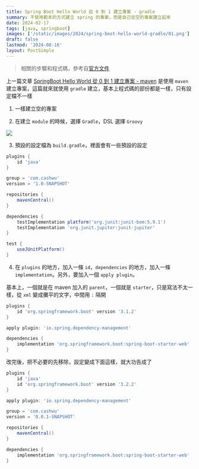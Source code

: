 ```yaml
---
title: Spring Boot Hello World 從 0 到 1 建立專案 - gradle
summary: 不使用範本的方式建立 spring 的專案，而是自己從空的專案建立起來
date: 2024-02-17
tags: [java, springboot]
images: ['/static/images/2024/spring-boot-hello-world-gradle/01.png']
draft: false
lastmod: '2024-08-16'
layout: PostSimple
---
```


> 相關的步驟和程式碼，參考自[官方文件](https://docs.spring.io/spring-boot/docs/current/reference/htmlsingle/#getting-started.first-application)

上一篇文章 [SpringBoot Hello World 從 0 到 1 建立專案 - maven](/blog/spring-boot-hello-world-maven) 是使用 `maven` 建立專案，這篇就來就使用 `gradle` 建立，基本上程式碼的部份都是一樣，只有設定檔不一樣

1. 一樣建立空的專案

2. 在建立 `module` 的時候，選擇 `Gradle`，DSL 選擇 `Groovy`

![](/static/images/2024/spring-boot-hello-world-gradle/01.png)

3. 預設的設定檔為 `build.gradle`，裡面會有一些預設的設定

```groovy
plugins {
    id 'java'
}

group = 'com.cashwu'
version = '1.0-SNAPSHOT'

repositories {
    mavenCentral()
}

dependencies {
    testImplementation platform('org.junit:junit-bom:5.9.1')
    testImplementation 'org.junit.jupiter:junit-jupiter'
}

test {
    useJUnitPlatform()
}
```

4. 在 `plugins` 的地方，加入一條 `id`，`dependencies` 的地方，加入一條 `implementation`。另外，要加入一個 `apply plugin`。

基本上，一個就是在 maven 加入的 `parent`，一個就是 `starter`，只是寫法不太一樣，從 `xml` 變成攤平的文字，中間用 `:` 隔開

```groovy
plugins {
    id 'org.springframework.boot' version '3.1.2'
}

apply plugin: 'io.spring.dependency-management'

dependencies {
    implementation 'org.springframework.boot:spring-boot-starter-web'
}
```

改完後，把不必要的先移除，設定變成下面這樣，就大功告成了

```groovy
plugins {
    id 'java'
    id 'org.springframework.boot' version '3.2.2'
}

apply plugin: 'io.spring.dependency-management'

group = 'com.cashwu'
version = '0.0.1-SNAPSHOT'

repositories {
    mavenCentral()
}

dependencies {
    implementation 'org.springframework.boot:spring-boot-starter-web'
}
```
